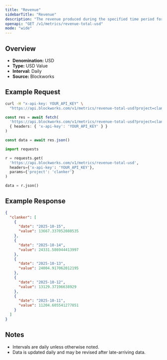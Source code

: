 ```yaml
---
title: "Revenue"
sidebarTitle: "Revenue"
description: "The revenue produced during the specified time period for given project."
openapi: "GET /v1/metrics/revenue-total-usd"
mode: "wide"
---
```


## Overview

- **Denomination:** USD
- **Type:** USD Value
- **Interval:** Daily
- **Source:** Blockworks

## Example Request

<CodeGroup>

```bash cURL
curl -H "x-api-key: YOUR_API_KEY" \
  "https://api.blockworks.com/v1/metrics/revenue-total-usd?project=clanker"
```

```typescript TypeScript
const res = await fetch(
  'https://api.blockworks.com/v1/metrics/revenue-total-usd?project=clanker',
  { headers: { 'x-api-key': 'YOUR_API_KEY' } }
)

const data = await res.json()
```

```python Python
import requests

r = requests.get(
  'https://api.blockworks.com/v1/metrics/revenue-total-usd',
  headers={'x-api-key': 'YOUR_API_KEY'},
  params={'project': 'clanker'}
)

data = r.json()
```

</CodeGroup>

## Example Response

```json
{
  "clanker": [
    {
      "date": "2025-10-15",
      "value": 13667.337052080535
    },
    {
      "date": "2025-10-14",
      "value": 24331.586944413997
    },
    {
      "date": "2025-10-13",
      "value": 24004.917062012195
    },
    {
      "date": "2025-10-12",
      "value": 13129.37196638929
    },
    {
      "date": "2025-10-11",
      "value": 11204.605541277851
    }
  ]
}
```

## Notes
- Intervals are daily unless otherwise noted.
- Data is updated daily and may be revised after late-arriving data.